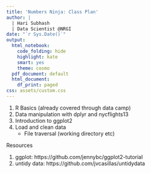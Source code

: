 ```yaml
---
title: 'Numbers Ninja: Class Plan'
author: |
  | Hari Subhash
  | Data Scientist @NRGI
date: "`r Sys.Date()`"
output:
  html_notebook:
    code_folding: hide
    highlight: kate
    smart: yes
    theme: cosmo
  pdf_document: default
  html_document:
    df_print: paged
css: assets/custom.css
---
```


1. R Basics (already covered through data camp)
2. Data manipulation with dplyr and nycflights13
3. Introduction to ggplot2
4. Load and clean data
    + File traversal (working directory etc)
    
    
Resources

1. ggplot: https://github.com/jennybc/ggplot2-tutorial
2. untidy data: https://github.com/jvcasillas/untidydata